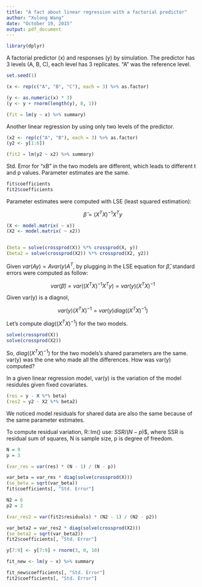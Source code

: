 ```yaml
---
title: "A fact about linear regression with a factorial predictor"
author: "Xulong Wang"
date: "October 19, 2015"
output: pdf_document
---
```


```r

library(dplyr)

```

A factorial predictor (x) and responses (y) by simulation. The predictor has 3 levels (A, B, C), each level has 3 replicates. "A" was the reference level. 

```r

set.seed(1)

(x <- rep(c("A", "B", "C"), each = 3) %>% as.factor)

(y <- as.numeric(x) * 3)
(y <- y + rnorm(length(y), 0, 1))

(fit = lm(y ~ x) %>% summary)

```

Another linear regression by using only two levels of the predictor.

```r

(x2 <- rep(c("A", "B"), each = 3) %>% as.factor)
(y2 <- y[1:6])

(fit2 = lm(y2 ~ x2) %>% summary)

```

Std. Error for "xB" in the two models are different, which leads to different t and p values. Parameter estimates are the same. 

```r

fit$coefficients
fit2$coefficients

```

Parameter estimates were computed with LSE (least squared estimation): 

$$\hat{\beta} = (X^TX)^{-1}X^Ty$$

```r

(X <- model.matrix( ~ x))
(X2 <- model.matrix( ~ x2))


(beta = solve(crossprod(X)) %*% crossprod(X, y))
(beta2 = solve(crossprod(X2)) %*% crossprod(X2, y2))

```

Given $var(Ay) = Avar(y)A^T$, by plugging in the LSE equation for $\hat{\beta}$, standard errors were computed as follow:

$$var(\hat{\beta}) = var((X^TX)^{-1}X^Ty) = var(y) (X^TX)^{-1}$$

Given var(y) is a diagnol,

$$var(y) (X^TX)^{-1} = var(y) diag((X^TX)^{-1})$$

Let's compute $diag((X^TX)^{-1})$ for the two models.

```r

solve(crossprod(X))
solve(crossprod(X2))

```

So, $diag((X^TX)^{-1})$ for the two models's shared parameters are the same. var(y) was the one who made all the differences. How was var(y) computed?

In a given linear regression model, var(y) is the variation of the model residules given fixed covariates.

```r

(res = y - X %*% beta)
(res2 = y2 - X2 %*% beta2)

```

We noticed model residuals for shared data are also the same because of the same parameter estimates. 

To compute residual variation, R::lm() use: $SSR / (N-p)$$, where SSR is residual sum of squares, N is sample size, p is degree of freedom.

```r

N = 9
p = 3

(var_res = var(res) * (N - 1) / (N - p))

var_beta = var_res * diag(solve(crossprod(X)))
(se_beta = sqrt(var_beta))
fit$coefficients[, "Std. Error"]

N2 = 6
p2 = 2

(var_res2 = var(fit2$residuals) * (N2 - 1) / (N2 - p2))

var_beta2 = var_res2 * diag(solve(crossprod(X2)))
(se_beta2 = sqrt(var_beta2))
fit2$coefficients[, "Std. Error"]

```

```r

y[7:9] <- y[7:9] + rnorm(3, 0, 10)

fit_new <- lm(y ~ x) %>% summary

fit_new$coefficients[, "Std. Error"]
fit2$coefficients[, "Std. Error"]

```
